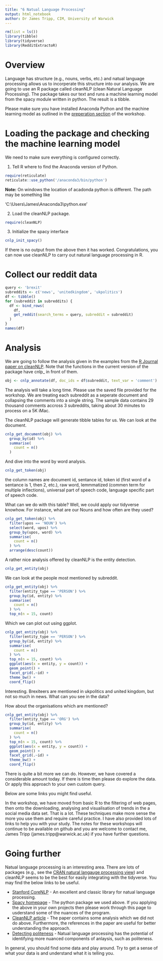 ```yaml
---
title: "6 Natual Language Processing"
output: html_notebook
author: Dr James Tripp, CIM, University of Warwick
---
```



```r
rm(list = ls())
library(tibble)
library(tidyverse)
library(RedditExtractoR)
```
# Overview

Language has structure (e.g., nouns, verbs, etc.) and natual language processing allows us to incorperate this structure into our analysis. We are going to use an R package called cleanNLP (clean Natural Language Processing). The package takes our text and runs a machine learning model from the spacy module written in python. The result is a tibble.

Please make sure you have installed Anaconda Python and the machine learning model as outlined in the [preperation section](https://github.com/jamestripp/qstep-socialmedia/tree/master/preparation) of the workshop.

# Loading the package and checking the machine learning model

We need to make sure everything is configured correctly.

1. Tell R where to find the Anaconda version of Python.

```r
require(reticulate)
reticulate::use_python('/anaconda3/bin/python')
```

**Note:** On windows the location of acadonda python is different. The path may be something like

'C:\\Users\\James\\Anaconda3\\python.exe'

2. Load the cleanNLP package.

```r
require(cleanNLP)
```

3. Initialize the spacy interface

```r
cnlp_init_spacy()
```

If there is no output from the above then it has worked. Congratulations, you can now use cleanNLP to carry out natural language processing in R.

# Collect our reddit data

```r
query <- 'brexit'
subreddits <- c('news', 'unitedkingdom', 'ukpolitics')
df <- tibble()
for (subreddit in subreddits) {
  df <- bind_rows(
    df,
    get_reddit(search_terms = query, subreddit = subreddit)
  )
}
names(df)
```

# Analysis

We are going to follow the analysis given in the examples from the [R Journal paper on cleanNLP](https://arxiv.org/pdf/1703.09570.pdf). Note that the functions in the current version of the package have cnlp_ in front of them.

```r
obj <- cnlp_annotate(df, doc_ids = df$subreddit, text_var = 'comment')
```

The analysis will take a long time. Please use the saved file provided for the workshop. We are treating each subreddit as a seperate document and collapsing the comments into a single string. The sample data contains 29 thousand comments accross 3 subreddits, taking about 30 minutes to process on a 5K iMac.

The cleanNLP package will generate tibble tables for us. We can look at the document.

```r
cnlp_get_document(obj) %>%
  group_by(id) %>%
  summarise(
    count = n()
  )
```

And dive into the word by word analysis. 

```r
cnlp_get_token(obj)
```

the column names are document id, sentance id, token id (first word of a sentance is 1, then 2, etc.), raw word, lemmmatized (commen term for multiple inflections), universal part of speech code, language specific part of speech code.

What can we do with this table? Well, we could apply our tidyverse knowhow. For instance, what are our Nouns and how often are they used?

```r
cnlp_get_token(obj) %>%
  filter(upos == 'NOUN') %>%
  select(word, upos) %>%
  group_by(upos, word) %>%
  summarise(
    count = n()
  ) %>%
  arrange(desc(count))
```

A rather nice analysis offered by cleanNLP is the entity detection.

```r
cnlp_get_entity(obj)
```

We can look at the people most mentioned by subreddit.

```r
cnlp_get_entity(obj) %>%
  filter(entity_type == 'PERSON') %>%
  group_by(id, entity) %>%
  summarise(
    count = n()
  ) %>%
  top_n(n = 15, count)
```

Which we can plot out using ggplot.

```r
cnlp_get_entity(obj) %>%
  filter(entity_type == 'PERSON') %>%
  group_by(id, entity) %>%
  summarise(
    count = n()
  ) %>%
  top_n(n = 15, count) %>%
  ggplot(aes(x = entity, y = count)) +
  geom_point() +
  facet_grid(.~id) +
  theme_bw() +
  coord_flip()
```

Interesting. Brexiteers are mentioned in ukpolitics and united kingdom, but not so much in news. What can you see in the data?

How about the organisations which are mentioned?

```r
cnlp_get_entity(obj) %>%
  filter(entity_type == 'ORG') %>%
  group_by(id, entity) %>%
  summarise(
    count = n()
  ) %>%
  top_n(n = 15, count) %>%
  ggplot(aes(x = entity, y = count)) +
  geom_point() +
  facet_grid(.~id) +
  theme_bw() +
  coord_flip()
```

There is quite a bit more we can do. However, we have covered a considerable amount today. If there is time then please do explore the data. Or apply this approach to your own custom query.

Below are some links you might find useful.

In the workshop, we have moved from basic R to the filtering of web pages, then onto the downloading, analysing and visualisation of trends in the a social media data set. That is a lot. These techniques make more sense the more you use them and require careful practice. I have also provided lots of links to help you with your study. The notes for these workshops will continue to be available on github and you are welcome to contact me, James Tripp (james.tripp@warwick.ac.uk) if you have further questions.

# Going further

Natual language processing is an interesting area. There are lots of packages (e.g., see the [CRAN natural langauge processing view](https://cran.r-project.org/web/views/NaturalLanguageProcessing.html)) and cleanNLP seems to be the best for easily integrating with the tidyverse. You may find the below links to be useful.

* [Stanford CoreNLP](http://www.aclweb.org/anthology/P14-5010) - An excellent and classic library for natual language processing.
* [Spacy homepage](https://spacy.io) - The python package we used above. If you applying the above in your own projects then please work through this page to usderstand some of the nuances of the program.
* [CleanNLP article](https://arxiv.org/pdf/1703.09570.pdf) - The paper contains some analysis which we did not do above. Furthermore, the references in the paper are useful for better understanding the approach.
* [Detecting politeness](https://journal.r-project.org/archive/2018/RJ-2018-067/RJ-2018-067.pdf) - Natual language processing has the potential of identifying more nuanced components of anlaysis, such as politeness.

In general, you should find some data and play around. Try to get a sense of what your data is and understand what it is telling you.
